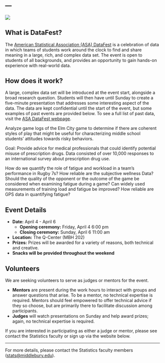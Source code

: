 ---
---

![](figures/Middlebury-datafest_logo.jpg){fig-align="center"}

## What is DataFest?

The [American Statistical Association (ASA) DataFest](https://ww2.amstat.org/education/datafest/) is a celebration of data in which teams of students work around the clock to find and share meaning in a large, rich, and complex data set. The event is open to students of all backgrounds, and provides an opportunity to gain hands-on experience with real-world data. 

## How does it work?

A large, complex data set will be introduced at the event start, alongside a broad research question. Students will then have until Sunday to create a five-minute presentation that addresses some interesting aspect of the data. The data are kept confidential until the start of the event, but some examples of past events are provided below. To see a full list of past data, visit the [ASA DataFest webpage](https://ww2.amstat.org/education/datafest/previous.cfm).  

:::{.callout-note icon=false title="**Play2Prevent Lab, Yale School of Medicine (2022)**"}
Analyze game logs of the Elm City game to determine if there are coherent styles of play that might be useful for characterizing middle school students’ attitudes towards risky behaviors.
:::

:::{.callout-note icon=false title="**Rocky Mountain Poison Control Center (2021)**"}
Goal: Provide advice for medical professionals that could identify potential misuse of prescription drugs. Data consisted of over 10,000 responses to an international survey about prescription drug use.
:::

:::{.callout-note icon=false title="**Canadian National Women’s Rugby Team (2019)**"}
How do we quantify the role of fatigue and workload in a team’s performance in Rugby 7s? How reliable are the subjective wellness Data? Should the quality of the opponent or the outcome of the game be considered when examining fatigue during a game? Can widely used measurements of training load and fatigue be improved? How reliable are GPS data in quantifying fatigue?
:::

## Event Details

- **Date:** April 4 - April 6
  - **Opening ceremony:** Friday, April 4 6:00 pm
  - **Closing ceremony:** Sunday, April 6 11:00 am
- **Location:** The Q-Center (MBH 202)
- **Prizes:** Prizes will be awarded for a variety of reasons, both technical and creative.
- **Snacks will be provided throughout the weekend**


## Volunteers

We are seeking volunteers to serve as judges or mentors for the event.

  - **Mentors** are present during the work hours to interact with groups and answer questions that arise. To be a mentor, no technical expertise is required. Mentors should feel empowered to offer technical advice if they so choose, but are primarily there to facilitate discussion among participants. 
  - **Judges** will watch presentations on Sunday and help award prizes; again, no technical expertise is required. 
  
If you are interested in participating as either a judge or mentor, please see contact the Statistics faculty or sign up via the website below. 

***

For more details, please contact the Statistics faculty members ([stats@middlebury.edu](mailto:stats@middlebury.edu)).
